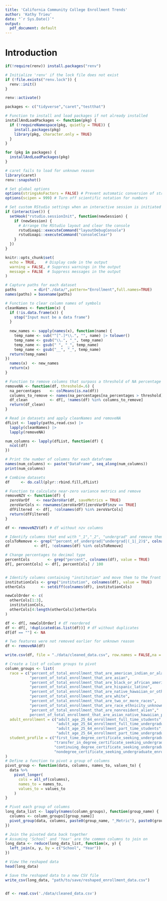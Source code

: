 ```yaml
---
title: 'California Community College Enrollment Trends'
author: 'Kathy Trieu'
date: "`r Sys.Date()`"
output:
  pdf_document: default
---
```


# Introduction


```r
if(!require(renv)) install.packages("renv")

# Initialize 'renv' if the lock file does not exist
if (!file.exists("renv.lock")) {
  renv::init()
}

renv::activate()

```


```r

packages <- c("tidyverse","caret","testthat")

# Function to install and load packages if not already installed
installAndLoadPackages <- function(pkg) {
  if (!requireNamespace(pkg, quietly = TRUE)) {
    install.packages(pkg)
    library(pkg, character.only = TRUE)
  }
}

for (pkg in packages) {
  installAndLoadPackages(pkg)
}

# caret fails to load for unknown reason
library(caret)
renv::snapshot()

# Set global options
options(stringsAsFactors = FALSE) # Prevent automatic conversion of strings to factors
options(scipen = 999) # Turn off scientific notation for numbers

# Set custom RStudio settings when an interactive session is initiated
if (interactive()) {
  setHook("rstudio.sessionInit", function(newSession) {
    if (newSession) {
      # Arrange the RStudio layout and clear the console
      rstudioapi::executeCommand("layoutDebugConsole")
      rstudioapi::executeCommand("consoleClear")
    }
  })
}

knitr::opts_chunk$set(
  echo = TRUE,    # Display code in the output
  warning = FALSE, # Suppress warnings in the output
  message = FALSE  # Suppress messages in the output
)

```


```r

# Capture paths for each dataset
paths        = dir("./data/",pattern="Enrollment",full.names=TRUE)
names(paths) = basename(paths)

# Function to clear column names of symbols
cleanNames <- function(x) {
  if (!is.data.frame(x)) {
    stop("Input must be a data frame")
  }
  
  new_names <- sapply(names(x), function(name) { 
    temp_name <- sub("^[^.]*\\.", "", name) |> tolower()
    temp_name <- gsub("\\.", "_", temp_name) 
    temp_name <- gsub(" ", "_", temp_name)
    temp_name <- gsub("__", "_", temp_name)
  return(temp_name)
})
  names(x)  <- new_names
  return(x)
}

# Function to remove columns that surpass a threshold of NA percentage
removeNA <- function(df, threshold=.6) {
  na_percentages    <- colMeans(is.na(df))
  columns_to_remove <- names(na_percentages[na_percentages > threshold])
  df_clean          <- df[, !names(df) %in% columns_to_remove]
  return(df_clean)
}

# Read in datasets and apply cleanNames and removeNA
dfList <- lapply(paths,read.csv) |>
  lapply(cleanNames) |>
  lapply(removeNA)

num_columns <- lapply(dfList, function(df) {
  ncol(df)
})

# Print the number of columns for each dataframe
names(num_columns) <- paste("DataFrame", seq_along(num_columns))
print(num_columns)

# Combine datasets
df     <- do.call(plyr::rbind.fill,dfList)

# Function to calculate near-zero variance metrics and remove 
removeNZV <- function(df) {
  zeroVarDf   <- nearZeroVar(df, saveMetrics = TRUE)
  zeroVarCols <- rownames(zeroVarDf)[zeroVarDf$nzv == TRUE]
  dfFiltered  <- df[, !colnames(df) %in% zeroVarCols]
  return(dfFiltered)
}

df <- removeNZV(df) # df without nzv columns

# Identify columns that end with "_1","_2", "undergrad" and remove them
colsToRemove <- grep("^percent_of_undergrad|^undergrad|(_1|_2)$", colnames(df), value = TRUE)
df           <- df[, !colnames(df) %in% colsToRemove]

# Change percentages to decimal type
percentCols        <- grep("percent", colnames(df), value = TRUE)
df[, percentCols] <- df[, percentCols] / 100


# Identify columns containing "institution" and move them to the front
institutionCols <- grep("institution", colnames(df), value = TRUE)
otherCols       <- setdiff(colnames(df), institutionCols)

newColOrder <- c(
  otherCols[1:3],
  institutionCols,
  otherCols[4:length(otherCols)]otherCols
)

df <- df[, newColOrder] # df reordered
df <- df[, !duplicated(as.list(df))] # df without duplicates
df[df == ""] <- NA

# Two features were not removed earlier for unknown reason
df <- removeNA(df)

write.csv(df, file = "./data/cleaned_data.csv", row.names = FALSE,na = "")
```
```r
# Create a list of column groups to pivot
column_groups <- list(
  race = c("percent_of_total_enrollment_that_are_american_indian_or_alaska_native",
           "percent_of_total_enrollment_that_are_asian",
           "percent_of_total_enrollment_that_are_black_or_african_american",
           "percent_of_total_enrollment_that_are_hispanic_latino", 
           "percent_of_total_enrollment_that_are_native_hawaiian_or_other_pacific_islander",
           "percent_of_total_enrollment_that_are_white",
           "percent_of_total_enrollment_that_are_two_or_more_races",
           "percent_of_total_enrollment_that_are_race_ethnicity_unknown",
           "percent_of_total_enrollment_that_are_nonresident_alien","
           percent_of_total_enrollment_that_are_asian_native_hawaiian_pacific_islander"),
  adult_enrollment = c("adult_age_25_64_enrollment_full_time_students",
                       "adult_age_25_64_enrollment_full_time_undergraduate",
                       "adult_age_25_64_enrollment_part_time_students",
                       "adult_age_25_64_enrollment_part_time_undergraduate"),
  student_profile = c("first_time_degree_certificate_seeking_undergraduate_enrollment",
                      "transfer_in_degree_certificate_seeking_undergraduate_enrollment",
                      "continuing_degree_certificate_seeking_undergraduate_enrollment",
                      "nondegree_certificate_seeking_undergraduate_enrollment")
)
# Define a function to pivot a group of columns
pivot_group <- function(data, columns, names_to, values_to) {
  data %>%
    pivot_longer(
      cols = all_of(columns),
      names_to = names_to,
      values_to = values_to
    )
}

# Pivot each group of columns
long_data_list <- lapply(names(column_groups), function(group_name) {
  columns <- column_groups[[group_name]]
  pivot_group(data, columns, paste0(group_name, "_Metric"), paste0(group_name, "_Value"))
})

# Join the pivoted data back together
# Assuming 'School' and 'Year' are the common columns to join on
long_data <- reduce(long_data_list, function(x, y) {
  left_join(x, y, by = c("School", "Year"))
})

# View the reshaped data
head(long_data)

# Save the reshaped data to a new CSV file
write_csv(long_data, "path/to/save/reshaped_enrollment_data.csv")



```

```r
df <- read.csv('./data/cleaned_data.csv')


```


